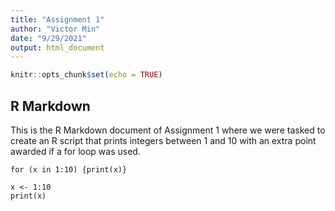 ---
title: "Assignment 1"
author: "Victor Min"
date: "9/29/2021"
output: html_document
---

```{r setup, include=FALSE}
knitr::opts_chunk$set(echo = TRUE)
```

## R Markdown

This is the R Markdown document of Assignment 1 where we were tasked to create an R script that prints integers between 1 and 10 with an extra point awarded if a for loop was used.

```
for (x in 1:10) {print(x)}

x <- 1:10
print(x)
```
